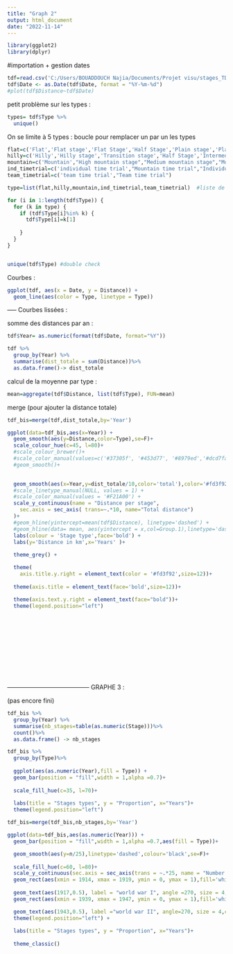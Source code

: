 ```yaml
---
title: "Graph 2"
output: html_document
date: "2022-11-14"
---
```


```r
library(ggplot2)
library(dplyr)
```


#importation + gestion dates

```r
tdf=read.csv('C:/Users/BOUADDOUCH Najia/Documents/Projet visu/stages_TDF.csv',sep=';')
tdf$Date <- as.Date(tdf$Date, format = "%Y-%m-%d")
#plot(tdf$Distance~tdf$Date)

```

petit problème sur les types :

```r
types= tdf$Type %>%
  unique()
```

On se limite à 5 types : boucle pour remplacer un par un les types 

```r
flat=c('Flat','Flat stage','Flat Stage','Half Stage','Plain stage','Plain stage with cobblestones',"Flat cobblestone stage" )
hilly=c('Hilly','Hilly stage','Transition stage','Half Stage','Intermediate stage')
mountain=c('Mountain',"High mountain stage","Medium mountain stage","Mountain Stage" ,"Stage with mountain(s)" ,"Mountain stage" ,"Stage with mountain")
ind_timetrial=c('individual time trial',"Mountain time trial","Individual time trial")
team_timetrial=c('team time trial',"Team time trial")

type=list(flat,hilly,mountain,ind_timetrial,team_timetrial)  #liste de vecteurs

for (i in 1:length(tdf$Type)) {
  for (k in type) {
    if (tdf$Type[i]%in% k) {
      tdf$Type[i]=k[1]
      
    }
  }
}


unique(tdf$Type) #double check
```

Courbes  :

```r
ggplot(tdf, aes(x = Date, y = Distance)) + 
  geom_line(aes(color = Type, linetype = Type))  

```

----- Courbes lissées : 

somme des distances par an :

```r
tdf$Year= as.numeric(format(tdf$Date, format="%Y"))

tdf %>%
  group_by(Year) %>%
  summarise(dist_totale = sum(Distance))%>%
  as.data.frame()-> dist_totale

```



calcul de la moyenne par type :
```r

mean=aggregate(tdf$Distance, list(tdf$Type), FUN=mean) 

```

merge (pour ajouter la distance totale)

```r
tdf_bis=merge(tdf,dist_totale,by='Year')

```


```r
ggplot(data=tdf_bis,aes(x=Year)) +
  geom_smooth(aes(y=Distance,color=Type),se=F)+
  scale_colour_hue(c=45, l=80)+
  #scale_colour_brewer()+
  #scale_color_manual(values=c('#37305f', '#453d77', '#8979ed','#dcd7fa','#f3f2fd'))+
  #geom_smooth()+
 

  geom_smooth(aes(x=Year,y=dist_totale/10,color='total'),color='#fd3f92',linetype = "dashed",se=F,size=2)+
  #scale_linetype_manual(NULL, values = 1) +
  #scale_color_manual(values = '#F21A00') +
  scale_y_continuous(name = "Distance per stage",
    sec.axis = sec_axis( trans=~.*10, name="Total distance")
  )+
  #geom_hline(yintercept=mean(tdf$Distance), linetype='dashed') +
  #geom_hline(data= mean, aes(yintercept = x,col=Group.1),linetype='dashed',size=0.0001) +
  labs(colour = 'Stage type',face='bold') + 
  labs(y='Distance in km',x='Years' )+ 
  
  theme_grey() +

  theme(
    axis.title.y.right = element_text(color = '#fd3f92',size=12))+
  
  theme(axis.title = element_text(face='bold',size=12))+

  theme(axis.text.y.right = element_text(face="bold"))+
  theme(legend.position="left")

      
  







  
```




----------------------------------------- GRAPHE 3  : 

(pas encore fini)

```r
tdf_bis %>%
  group_by(Year) %>%
  summarise(nb_stages=table(as.numeric(Stage)))%>%
  count()%>%
  as.data.frame() -> nb_stages
```


```r

tdf_bis %>%
  group_by(Type)%>%
  
  ggplot(aes(as.numeric(Year),fill = Type)) +
  geom_bar(position = "fill",width = 1,alpha =0.7)+
  
  scale_fill_hue(c=35, l=70)+
  
  labs(title = "Stages types", y = "Proportion", x="Years")+
  theme(legend.position="left")

```


```r
tdf_bis=merge(tdf_bis,nb_stages,by='Year')
```

```r
ggplot(data=tdf_bis,aes(as.numeric(Year))) +
  geom_bar(position = "fill",width = 1,alpha =0.7,aes(fill = Type))+

  geom_smooth(aes(y=n/25),linetype='dashed',colour='black',se=F)+
  
  scale_fill_hue(c=60, l=80)+
  scale_y_continuous(sec.axis = sec_axis(trans = ~.*25, name = "Number of stages")) +
  geom_rect(aes(xmin = 1914, xmax = 1919, ymin = 0, ymax = 1),fill='white')+
  
  geom_text(aes(1917,0.5), label = "world war I", angle =270, size = 4,colour='black')+
  geom_rect(aes(xmin = 1939, xmax = 1947, ymin = 0, ymax = 1),fill='white')+

  geom_text(aes(1943,0.5), label ="world war II", angle=270, size = 4,colour='black')+
  theme(legend.position="left") + 
  
  labs(title = "Stages types", y = "Proportion", x="Years")+
  
  theme_classic()
  
```


